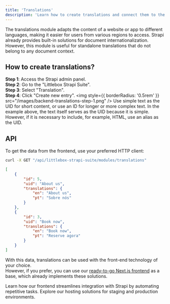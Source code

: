 ```yaml
---
title: 'Translations'
description: 'Learn how to create translations and connect them to the frontend using the API'
---
```


The translations module adapts the content of a website or app to different languages, making it easier for users 
from various regions to access. Strapi already provides built-in solutions for document internationalization. However, 
this module is useful for standalone translations that do not belong to any document context.

## How to create translations?
**Step 1**: Access the Strapi admin panel.\
**Step 2**: Go to the "Littlebox Strapi Suite".\
**Step 3**: Select "Translation".\
**Step 4**: Click "Create new entry".
<img
  style={{ borderRadius: '0.5rem' }}
  src="/images/backend-translations-step-1.png"
/>
<Note>
Use simple text as the UID for short content, or use an ID for longer or more complex text. In the example above, the text itself serves as the UID because it is simple. However, if it is necessary to include, for example, HTML, use an alias as the UID.
</Note>

## API
To get the data from the frontend, use your preferred HTTP client:
```bash
curl -X GET "/api/littlebox-strapi-suite/modules/translations"
```
```json
[
    {
        "id": 5,
        "uid": "About us",
        "translations": {
            "en": "About us",
            "pt": "Sobre nós"
        }
    },
    {
        "id": 3,
        "uid": "Book now",
        "translations": {
            "en": "Book now",
            "pt": "Reserve agora"
        }
    }
]
```

With this data, translations can be used with the front-end technology of your choice.\
However, if you prefer, you can use our [ready-to-go Next.js frontend](/frontend/introduction) as a base, which already implements these solutions.

<CardGroup cols={2}>
  <Card
    title="Frontend"
    icon="code"
    href="/frontend/introduction"
  >
    Learn how our frontend streamlines integration with Strapi by automating repetitive tasks.
  </Card>
  <Card
    title="Hosting"
    icon="code"
    href="/hosting/plans"
  >
    Explore our hosting solutions for staging and production environments.
  </Card>
</CardGroup>